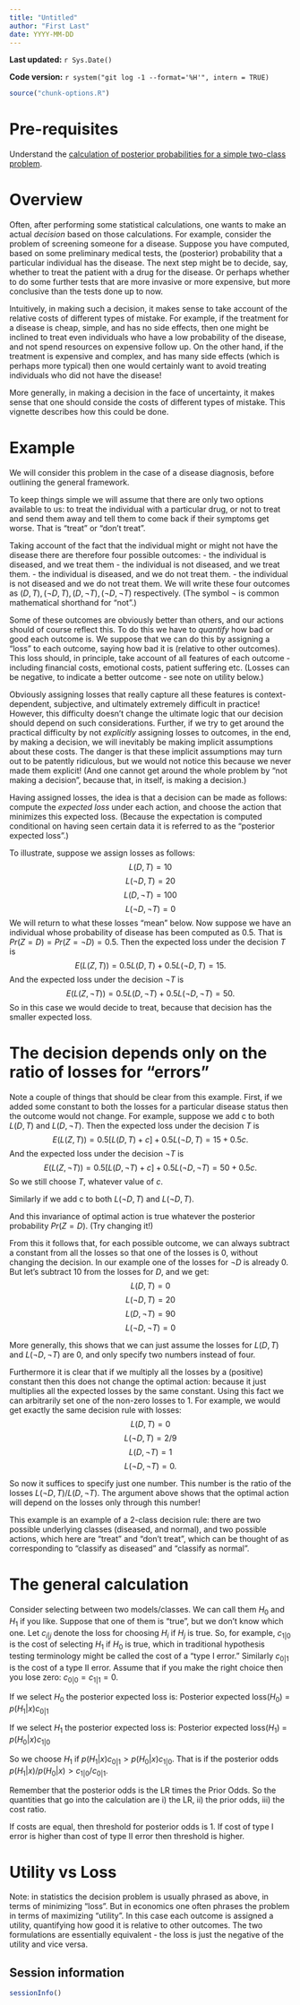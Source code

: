 ```yaml
---
title: "Untitled"
author: "First Last"
date: YYYY-MM-DD
---
```


**Last updated:** `r Sys.Date()`

**Code version:** `r system("git log -1 --format='%H'", intern = TRUE)`

```r
source("chunk-options.R")
```

# Pre-requisites

Understand the [calculation of posterior probabilities for a simple two-class problem](LR_and_BF.html).

# Overview

Often, after performing some statistical calculations, one wants to make an actual *decision* based on those calculations. 
For example, consider the problem of screening someone for a disease.
Suppose you have computed, based on some preliminary medical tests, the (posterior) probability that a particular individual has the disease. The next step might be to decide, say, whether to treat the patient with a drug for the disease. 
Or perhaps whether to do some
further tests that are more invasive or more expensive, but more conclusive
than the tests done up to now.

Intuitively, in making such a decision, it makes sense to take account of the
relative costs of different types of mistake. For example, if the treatment
for a disease is cheap, simple, and has no side effects, then one might be inclined
to treat even individuals who have a low probability of the disease, and not
spend resources on expensive follow up. 
On the other hand, if the treatment is expensive and complex,
and has many side effects (which is perhaps more typical) then one would certainly
want to avoid treating individuals who did not have the disease!

More generally, in making a decision in the face of uncertainty, 
it makes sense that one should conside the costs of different types of mistake.
This vignette describes how this could be done.

# Example

We will consider this problem in the case of a disease diagnosis, before
outlining the general framework.

To keep things simple we will assume that there are only two options available
to us: to treat the individual with a particular drug, or not to treat and send
them away and tell them to come back if their symptoms get worse. That is
"treat" or "don't treat".

Taking account of the fact that the individual might or might not have the disease
there are therefore four possible outcomes: 
- the individual is diseased, and we treat them 
- the individual is not diseased, and we treat them. 
- the individual is diseased, and we do not treat them. 
- the individual is not diseased and we do not treat them. 
We will write these four outcomes as $(D,T), (\neg  D,T), (D,\neg T), (\neg D,\neg T)$ respectively.
(The symbol $\neg$ is common mathematical shorthand for "not".)

Some of these outcomes are obviously better than others, and our actions
should of course reflect this. To do this we have to *quantify* how bad or good
each outcome is. We suppose that we can do this by assigning a "loss" 
to each outcome, saying how bad it is (relative to other outcomes). 
This loss should, in principle, 
take account of all features of each outcome - including 
financial costs, emotional costs, patient suffering etc. 
(Losses can be negative, to indicate a better outcome - see note on utility below.)

Obviously assigning losses that really capture all these features is context-dependent, subjective, and ultimately
extremely difficult in practice! However, this difficulty
doesn't change the ultimate logic that our decision should depend on
such considerations. Further, if we try to get around the practical difficulty
by not *explicitly* assigning losses
to outcomes, in the end, by making a decision, we will inevitably 
be making implicit assumptions about these costs. The danger is that
these implicit assumptions may turn out to be patently ridiculous, but we
would not notice this because we never made them explicit! 
(And one cannot get around the whole problem by "not making a decision",
because that, in itself, is making a decision.)

Having assigned losses, the idea is that a decision can be made as follows: 
compute the *expected loss* under each action, and choose the action that minimizes this expected loss. (Because the expectation is computed conditional on having seen
certain data it is referred to as the "posterior expected loss".)

To illustrate, suppose we assign losses as follows:
$$L(D,T) = 10$$
$$L(\neg D,T) = 20$$
$$L(D,\neg T) = 100$$
$$L(\neg D,\neg T) = 0$$
We will return to what these losses "mean" below.
Now suppose we have an individual whose probability of disease has
been computed as 0.5. That is $Pr(Z=D)=Pr(Z=\neg D)= 0.5$. 
Then the expected loss under the decision $T$ is
$$E(L(Z,T)) = 0.5 L(D,T) + 0.5 L(\neg D,T) = 15.$$
And the expected loss under the decision $\neg T$ is
$$E(L(Z,\neg T)) = 0.5 L(D,\neg T) + 0.5 L(\neg D,\neg T) = 50.$$
So in this case we would decide to treat, because that decision has
the smaller expected loss.

# The decision depends only on the ratio of losses for "errors"

Note a couple of things that should be clear from this example.
First, if we added some constant to both the losses for a particular
disease status then the outcome would not change. For example,
suppose we add c to both $L(D,T)$ and $L(D,\neg T)$.
Then the expected loss under the decision $T$ is
$$E(L(Z,T)) = 0.5 [L(D,T)+c] + 0.5 L(\neg D,T) = 15+0.5c.$$
And the expected loss under the decision $\neg T$ is
$$E(L(Z,\neg T)) = 0.5 [L(D,\neg T)+c] + 0.5 L(\neg D,\neg T) = 50+0.5c.$$
So we still choose $T$, whatever value of $c$.

Similarly if we add c to both $L(\neg D,T)$ and $L(\neg D,T)$.

And this invariance of optimal action 
is true whatever the posterior probability $Pr(Z=D)$. (Try changing it!)

From this it follows that, for each possible outcome, we can always subtract a constant from all the losses so that one of the losses is 0, without changing the
decision. In our example one of the losses for $\neg D$ is already 0. But let's subtract
10 from the losses for $D$, and we get:
$$L(D,T) = 0$$
$$L(\neg D,T) = 20$$
$$L(D,\neg T) = 90$$
$$L(\neg D,\neg T) = 0$$

More generally, this shows that we can just assume the losses for 
$L(D,T)$ and $L(\neg D,\neg T)$ are 0, and only specify two numbers instead of four.

Furthermore it is clear that if we multiply all the losses by a (positive) constant
then this does not change the optimal action: because it just multiplies
all the expected losses by the same constant. Using this fact we can arbitrarily
set one of the non-zero losses to 1. For example, we would get exactly the same
decision rule with losses:
$$L(D,T) = 0$$
$$L(\neg D,T) = 2/9$$
$$L(D,\neg T) = 1$$
$$L(\neg D,\neg T) = 0.$$

So now it suffices to specify just one number. This number is the ratio
of the losses $L(\neg D,T)/L(D,\neg T)$. The argument above shows that the optimal action will depend on the losses only through this number! 

This example is an example of a 2-class decision rule: there are two possible underlying classes (diseased, and normal), and two possible actions, which here 
are "treat" and "don't treat", which can be thought of as corresponding to "classify as diseased" and "classify as normal".

# The general calculation

Consider selecting between two models/classes. We can call them $H_0$ and $H_1$ if you like. Suppose that one of them is "true", but we don't know which one.
Let $c_{i|j}$ denote the loss for choosing $H_i$ if $H_j$ is true.
So, for example, $c_{1|0}$ is the cost of selecting $H_1$ if $H_0$ is true,
which in traditional hypothesis testing terminology might be called
the cost of a "type I error."  Similarly $c_{0|1}$ is the cost of a type II error. Assume that if you make the right choice then you lose zero:
$c_{0|0}=c_{1|1}=0$.

If we select $H_0$ the posterior expected loss is:
Posterior expected loss($H_0$) = $p(H_1 | x) c_{0|1}$

If we select $H_1$ the posterior expected loss is:
Posterior expected loss($H_1$) = $p(H_0 | x) c_{1|0}$

So we choose $H_1$ if $p(H_1 | x) c_{0|1} > p(H_0 | x) c_{1|0}$.
That is if the posterior odds $p(H_1 | x)/p(H_0 | x) > c_{1|0}/c_{0|1}$.

Remember that the posterior odds is the LR times the Prior Odds. So 
the quantities that go into the calculation are i) the LR, ii) the prior odds,
iii) the cost ratio.

If costs are equal, then threshold for posterior odds is 1.
If cost of type I error is higher than cost of type II error
then threshold is higher.

# Utility vs Loss

Note: in statistics the decision problem is usually phrased as above, in terms of minimizing "loss". But in economics one often phrases the problem in terms of maximizing "utility". In this case each outcome is assigned a utility,
quantifying how good it is relative
to other outcomes. The two formulations are essentially
equivalent - the loss is just the negative
of the utility and vice versa.

## Session information

```r
sessionInfo()
```
